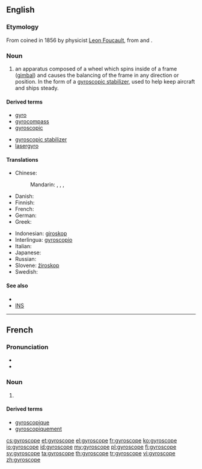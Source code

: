 ==English==

===Etymology===
From {{etyl|fr|en}} coined in 1856 by physicist [[w:Leon Foucault|Leon Foucault]], from {{etyl|grc|en}} {{term|γῦρος||tr=guros|circle|lang=grc|sc=polytonic}} and {{term|σκοπός||tr=skopos|watcher|lang=grc|sc=polytonic}}.

===Noun===
{{en-noun}}

# an apparatus composed of a wheel which spins inside of a frame ([[gimbal]]) and causes the balancing of the frame in any direction or position. In the form of a [[gyroscopic stabilizer]], used to help keep aircraft and ships steady.

====Derived terms====
{{rel-top|terms derived from gyroscope}}
* [[gyro]]
* [[gyrocompass]]
* [[gyroscopic]]
{{rel-mid}}
* [[gyroscopic stabilizer]]
* [[lasergyro]]
{{rel-bottom}}

====Translations====
{{trans-top|apparatus}}
* Chinese:
*: Mandarin: {{t|cmn|陀螺儀|sc=Hani}}, {{t|cmn|陀螺仪|tr=tuóluóyí|sc=Hani}}, {{t|cmn|迴轉儀|sc=Hani}}, {{t|cmn|回转仪|tr=huízhuǎnyí|sc=Hani}}
* Danish: {{t-|da|gyroskop|c}}
* Finnish: {{t-|fi|gyroskooppi}}
* French: {{t+|fr|gyroscope|m}}
* German: {{t-|de|Gyroskop|n}}
* Greek: {{t+|el|γυροσκόπιο|n|tr=gyroskópio}}
{{trans-mid}}
* Indonesian: [[giroskop]]
* Interlingua: [[gyroscopio]]
* Italian: {{t+|it|giroscopio|m}}
* Japanese: {{t-|ja|ジャイロスコープ|tr=jairosukōpu|sc=Jpan}}
* Russian: {{t+|ru|гироскоп|m|tr=giroskóp|sc=Cyrl}}
* Slovene: [[žiroskop]] {{m}}
* Swedish: {{t-|sv|gyroskop|n}}
{{trans-bottom}}

====See also====
* {{pedialite|gyroscope}}
* [[INS]]

----

==French==

===Pronunciation===
* {{IPA|/ʒi.ʁos.kop/|lang=fr}}
* {{audio|Fr-Paris--gyroscope.ogg|Audio (Paris)}}

===Noun===
{{fr-noun|m}}

# {{l|en|gyroscope}}

====Derived terms====
* [[gyroscopique]]
* [[gyroscopiquement]]

[[cs:gyroscope]]
[[et:gyroscope]]
[[el:gyroscope]]
[[fr:gyroscope]]
[[ko:gyroscope]]
[[io:gyroscope]]
[[id:gyroscope]]
[[my:gyroscope]]
[[pl:gyroscope]]
[[fi:gyroscope]]
[[sv:gyroscope]]
[[ta:gyroscope]]
[[th:gyroscope]]
[[tr:gyroscope]]
[[vi:gyroscope]]
[[zh:gyroscope]]